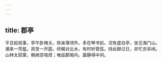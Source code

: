 ```yaml
---
---
---
```

title: 郡亭
---



平旦起视事，亭午卧掩关。除亲簿领外，多在琴书前。况有虚白亭，坐见海门山。潮来一凭槛，宾至一开筵。终朝对云水，有时听管弦。持此聊过日，非忙亦非闲。山林太寂寞，朝阙空喧烦；唯兹郡阁内，嚣静得中间。